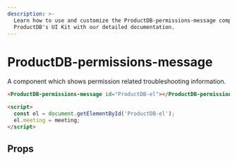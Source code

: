 ```yaml
---
description: >-
  Learn how to use and customize the ProductDB-permissions-message component in
  ProductDB's UI Kit with our detailed documentation.
---
```


# ProductDB-permissions-message

A component which shows permission related troubleshooting
information.

```html
<ProductDB-permissions-message id="ProductDB-el"></ProductDB-permissions-message>

<script>
  const el = document.getElementById('ProductDB-el');
  el.meeting = meeting;
</script>
```

## Props

<PropsTable of="ProductDB-permissions-message" />

<head>
  <title>UI Kit ProductDB-permissions-message</title>
</head>
